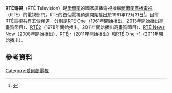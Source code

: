 {{expand|time=2016-03-20T12:42:15+00:00}}
'''RTÉ電視'''（RTÉ Television）是[[愛爾蘭|愛爾蘭]]的國家廣播電視機構[[愛爾蘭廣播電視|愛爾蘭廣播電視]]（RTÉ）的電視部門。RTÉ的首個電視頻道開始播出於1961年12月31日<ref name="RTÉ LA: Irish Public Service Broadcasting - 1960s">{{cite news|url=http://www.rte.ie/laweb/brc/brc_1960s.html|title=Irish Public Service Broadcasting – 1960s|publisher=[[RTÉ_Libraries_and_Archives|RTÉ Libraries and Archives]]|accessdate=6 October 2009|date=18 April 2006|archive-date=2012-06-14|archive-url=https://web.archive.org/web/20120614221003/http://www.rte.ie/laweb/brc/brc_1960s.html|dead-url=no}}</ref>。目前RTÉ電視共有五個頻道，分別是[[RTÉ_One|RTÉ One]]（1961年開始播出，2013年開始播出高畫質節目）、[[RTÉ2|RTÉ2]]（1978年開始播出，2011年開始播出高畫質節目）、[[RTÉ_News_Now|RTÉ News Now]]（2008年開始播出）、[[RTÉjr|RTÉjr]]（2011年開始播出）和[[RTÉ_One|RTÉ One +1]]（2011年開始播出）。
==參考資料==
{{reflist}}
[[Category:愛爾蘭電視|Category:愛爾蘭電視]]